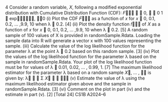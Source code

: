 4 Consider a random variable, 𝑋, following a modified exponential distribution with
Cumulative Distribution Function (CDF):
𝐹􁈺𝑥􁈻 􀵌 􀵜
0, 𝑥 􀵏 0
1 􀵆 exp􁈺􀵆𝜆𝑥􀬶􁈻, 𝑥􀵒0
(i) Plot the CDF 𝐹􁈺𝑥􁈻 as a function of 𝑥 for 𝑥 􀵌 0, 0.1, 0.2, … ,9.9, 10 when
λ 􀵌 0.2. [4]
(ii) Plot the density function 𝑓􁈺𝑥􁈻 of 𝑋 as a function of 𝑥 for
𝑥 􀵌 0, 0.1, 0.2, … ,9.9, 10 when λ 􀵌 0.2. [5]
A random sample of 100 values of X is provided in randomSample.Rdata.
Loading the sample data into R will generate a vector x with 100 values representing
the sample.
(iii) Calculate the value of the log likelihood function for the parameter λ at the
point λ 􀵌 0.2 based on this random sample. [3]
(iv) Plot the values of the log likelihood function for the parameter λ based on the
sample in randomSample.Rdata. Your plot of the log likelihood function
must be for values of λ 􀵌 0.01, 0.02, … , 0.99, 1. [7]
The maximum likelihood estimator for the parameter λ based on a random sample
𝑋􀬵, … , 𝑋􀯇 is given by:
λ􀷠
􀵌
𝑁
Σ 𝑋􀯜
􀯇 􀬶
􀯜􀭀􀬵
(v) Estimate the value of λ using the maximum likelihood estimator given above
and the sample in randomSample.Rdata. [3]
(vi) Comment on the plot in part (iv) and the estimate in part (v). [2]
[Total 24]
CS1B A2024–6

